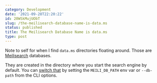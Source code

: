```yaml
---
category: Development
date: '2021-09-28T22:20:22'
id: 20WSkMujUObT
slug: /the-meilisearch-database-name-is-data.ms
status: published
title: The Meilisearch Database Name is data.ms
type: post
---
```


Note to self for when I find `data.ms` directories floating around. Those are [Meilisearch](https://www.meilisearch.com) databases. 

They are created in the directory where you start the search engine by default. You can [switch that](https://docs.meilisearch.com/reference/features/configuration.html#options) by setting the `MEILI_DB_PATH` env var or `--db-path` from the CLI options.